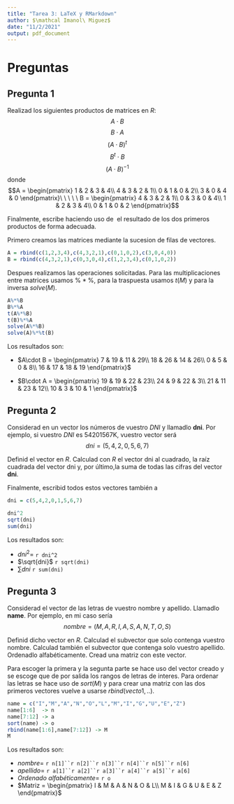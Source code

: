 ```yaml
---
title: "Tarea 3: LaTeX y RMarkdown"
author: $\mathcal Imanol\ Miguez$
date: "11/2/2021"
output: pdf_document
---
```


# Preguntas

## Pregunta 1

Realizad los siguientes productos de matrices en $R$:
$$A\cdot B$$ $$B\cdot A$$ $$(A\cdot B)^t$$ $$B^t\cdot B$$ $$(A\cdot B)^{-1}$$
donde $$A = \begin{pmatrix} 1 & 2 & 3 & 4\\ 4 & 3 & 2 & 1\\ 0 & 1 & 0 & 2\\ 3 & 0 & 4 & 0 \end{pmatrix}\ \ \ \ \ B = \begin{pmatrix} 4 & 3 & 2 & 1\\ 0 & 3 & 0 & 4\\ 1 & 2 & 3 & 4\\ 0 & 1 & 0 & 2 \end{pmatrix}$$

Finalmente, escribe haciendo uso de \LaTeX\ el resultado de los dos primeros productos de forma adecuada.



Primero creamos las matrices mediante la sucesion de filas de vectores.
```r
A = rbind(c(1,2,3,4),c(4,3,2,1),c(0,1,0,2),c(3,0,4,0))
B = rbind(c(4,3,2,1),c(0,3,0,4),c(1,2,3,4),c(0,1,0,2))
```


Despues realizamos las operaciones solicitadas. Para las multiplicaciones entre matrices usamos $\%*\%$, para la traspuesta usamos $t(M)$ y para la inversa $solve(M)$.
```r
A%*%B
B%*%A
t(A%*%B)
t(B)%*%A
solve(A%*%B)
solve(A)%*%t(B)

```

Los resultados son:

  - $A\cdot B = \begin{pmatrix} 7 & 19 & 11 & 29\\ 18 & 26 & 14 & 26\\ 0 & 5 & 0 & 8\\ 16 & 17 & 18 & 19 \end{pmatrix}$
  
  
  - $B\cdot A = \begin{pmatrix} 19 & 19 & 22 & 23\\ 24 & 9 & 22 & 3\\ 21 & 11 & 23 & 12\\ 10 & 3 & 10 & 1 \end{pmatrix}$
  
  
## Pregunta 2

Considerad en un vector los números de vuestro $DNI$ y llamadlo **dni**. Por ejemplo, si vuestro $DNI$ es 54201567K, vuestro vector será $$dni = (5,4,2,0,5,6,7)$$

Definid el vector en $R$. Calculad con $R$ el vector dni al cuadrado, la raíz cuadrada del vector dni y, por último,la suma de todas las cifras del vector **dni**.


Finalmente, escribid todos estos vectores también a \LaTeX

```r
dni = c(5,4,2,0,1,5,6,7)

dni^2
sqrt(dni)
sum(dni)
```

Los resultados son:

  - $dni^2 =$ `r dni^2`
  - $\sqrt{dni}$ `r sqrt(dni)`
  - $\sum dni$ `r sum(dni)`
  
## Pregunta 3

Considerad el vector de las letras de vuestro nombre y apellido. Llamadlo **name**. Por ejemplo, en mi caso sería $$nombre = (M,A,R,I,A,S,A,N,T,O,S)$$

Definid dicho vector en $R$. Calculad el subvector que solo contenga vuestro nombre. Calculad también el subvector que contenga solo vuestro apellido. Ordenadlo alfabéticamente. Cread una matriz con este vector.

Para escoger la primera y la segunta parte se hace uso del vector creado y se escoge que de por salida los rangos de letras de interes.
Para ordenar las letras se hace uso de $sort(M)$ y para crear una matriz con las dos primeros vectores vuelve a usarse $rbind(vecto1,..)$.

```r
name = c("I","M","A","N","O","L","M","I","G","U","E","Z")
name[1:6]  -> n
name[7:12] -> a
sort(name) -> o
rbind(name[1:6],name[7:12]) -> M
M
```

Los resultados son:

  - $nombre =$ `r n[1]``r n[2]``r n[3]``r n[4]``r n[5]``r n[6]`
  - $apellido =$ `r a[1]``r a[2]``r a[3]``r a[4]``r a[5]``r a[6]`
  - $Ordenado\ alfabéticamente =$ `r o`
  - $Matriz = \begin{pmatrix} I & M & A & N & O & L\\ M & I & G & U & E & Z \end{pmatrix}$
  
  

